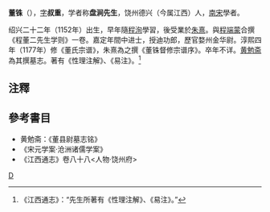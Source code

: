 '''董铢'''（{{bd|1152年||？||catIdx=D董}}），[[表字|字]]'''叔重'''，学者称'''盘涧先生'''，饶州德兴（今属江西）人，[[南宋|南宋]]學者。

绍兴二十二年（1152年）出生，早年隨[[程洵|程洵]]學習，後受業於[[朱熹|朱熹]]。與[[程端蒙|程端蒙]]合撰《程董二先生学则》一卷。嘉定年間中进士，授迪功郎，歷官婺州金华尉。淳熙四年（1177年）修《董氏宗谱》，朱熹為之撰《董铢督修宗谱序》。卒年不详。[[黄勉斋|黄勉斋]]為其撰墓志。著有《性理注解》、《易注》。<ref>《江西通志》：“先生所著有《性理注解》、《易注》。”</ref>

==注釋==
{{reflist}}
==參考書目==
* 黄勉斋：《董县尉墓志铭》
* 《宋元学案·沧洲诸儒学案》
* 《江西通志》卷八十八<人物·饶州府>

[[category:宋朝理學家|D]]